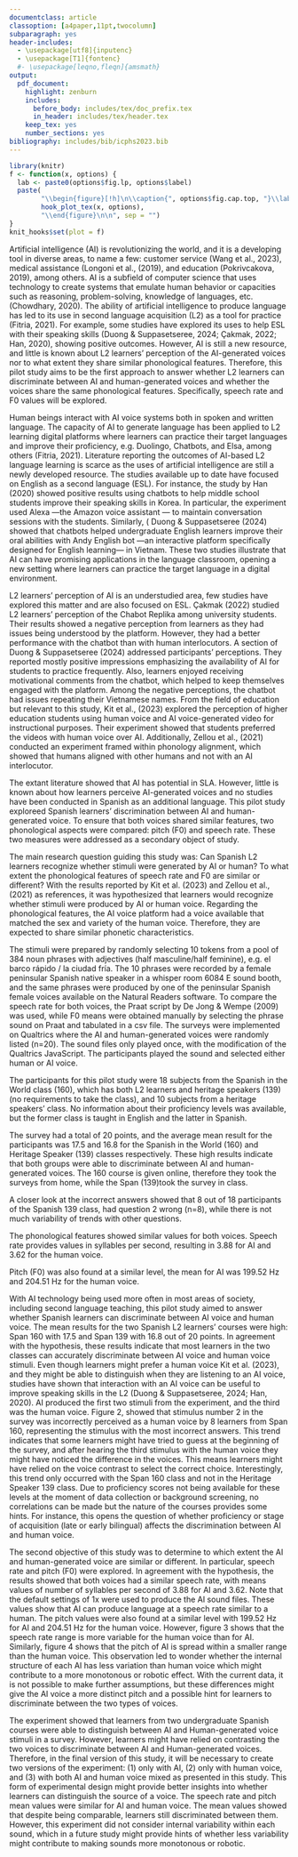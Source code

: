 ```yaml
---
documentclass: article
classoption: [a4paper,11pt,twocolumn]
subparagraph: yes
header-includes:
  - \usepackage[utf8]{inputenc}
  - \usepackage[T1]{fontenc}
  #- \usepackage[leqno,fleqn]{amsmath}
output:
  pdf_document:
    highlight: zenburn
    includes:
      before_body: includes/tex/doc_prefix.tex
      in_header: includes/tex/header.tex
    keep_tex: yes
    number_sections: yes
bibliography: includes/bib/icphs2023.bib
---
```


```r
library(knitr)
f <- function(x, options) {
  lab <- paste0(options$fig.lp, options$label)
  paste(
        "\\begin{figure}[!h]\n\\caption{", options$fig.cap.top, "}\\label{", lab,"}\n", 
        hook_plot_tex(x, options), 
        "\\end{figure}\n\n", sep = "")
}
knit_hooks$set(plot = f)
```

\section{Introduction}

Artificial intelligence (AI) is revolutionizing the world, and it is a developing tool in diverse areas, to name a few: customer service \cite{wang2023voice} (Wang et al., 2023), medical assistance  \cite{longoni2019resistance}(Longoni et al., (2019), and education \cite{pokrivcakova2019preparing} (Pokrivcakova, 2019), among others. AI is a subfield of computer science that uses technology to create systems that emulate human behavior or capacities such as reasoning, problem-solving, knowledge of languages, etc.\cite{chowdhary2020fundamentals} (Chowdhary, 2020). The ability of artificial intelligence to produce language has led to its use in second language acquisition (L2) as a tool for practice \cite{fitria2021use}(Fitria, 2021). For example, some studies have explored its uses to help ESL with their speaking skills \cite{duong2024effects}(Duong & Suppasetseree, 2024; \cite{ccakmak2022chatbot}Çakmak, 2022; \cite{han2020effects}Han, 2020), showing positive outcomes. However, AI is still a new resource, and little is known about L2 learners’ perception of the AI-generated voices nor to what extent they share similar phonological features. Therefore, this pilot study aims to be the first approach to answer whether L2 learners can discriminate between AI and human-generated voices and whether the voices share the same phonological features. Specifically, speech rate and F0 values will be explored.   


\section{Background}

Human beings interact with AI voice systems both in spoken and written language. The capacity of AI to generate language has been applied to L2 learning digital platforms where learners can practice their target languages and improve their proficiency, e.g. Duolingo, Chatbots, and Elsa, among others \cite{fitria2021use}(Fitria, 2021). 
Literature reporting the outcomes of AI-based L2 language learning is scarce as the uses of artificial intelligence are still a newly developed resource. The studies available up to date have focused on English as a second language (ESL). For instance, the study by \cite{han2020effects} Han (2020) showed positive results using chatbots to help middle school students improve their speaking skills in Korea. In particular, the experiment used Alexa —the Amazon voice assistant — to maintain conversation sessions with the students. Similarly, (\cite{duong2024effects} Duong & Suppasetseree (2024) showed that chatbots helped undergraduate English learners improve their oral abilities with Andy English bot —an interactive platform specifically designed for English learning— in Vietnam. These two studies illustrate that AI can have promising applications in the language classroom, opening a new setting where learners can practice the target language in a digital environment. 


L2 learners’ perception of AI is an understudied area, few studies have explored this matter and are also focused on ESL. \cite{ccakmak2022chatbot}Çakmak (2022) studied L2 learners’ perception of the Chabot Replika among university students. Their results showed a negative perception from learners as they had issues being understood by the platform. However, they had a better performance with the chatbot than with human interlocutors. A section of  \cite{duong2024effects} Duong & Suppasetseree (2024) addressed participants’ perceptions. They reported mostly positive impressions emphasizing the availability of AI for students to practice frequently. Also, learners enjoyed receiving motivational comments from the chatbot, which helped to keep themselves engaged with the platform. Among the negative perceptions, the chatbot had issues repeating their Vietnamese names. 
From the field of education but relevant to this study, \cite{kit2023perception} Kit et al., (2023) explored the perception of higher education students using human voice and AI voice-generated video for instructional purposes. Their experiment showed that students preferred the videos with human voice over AI.  Additionally, \cite{zellou2021influence} Zellou et al., (2021) conducted an experiment framed within phonology alignment, which showed that humans aligned with other humans and not with an AI interlocutor.

The extant literature showed that AI has potential in SLA. However, little is known about how learners perceive AI-generated voices and no studies have been conducted in Spanish as an additional language. This pilot study exploreed Spanish learners’ discrimination between AI and human-generated voice. To ensure that both voices shared similar features, two phonological aspects were compared: pitch (F0) and speech rate. These two measures were addressed as a secondary object of study.

\section{Research questions and hypothesis}
The main research question guiding this study was: Can Spanish L2 learners recognize whether stimuli were generated by AI or human? To what extent the phonological features of speech rate and F0 are similar or different?
With the results reported by \cite{kit2023perception} Kit et al. (2023) and \cite{zellou2021influence} Zellou et al., (2021) as references, it was hypothesized that learners would recognize whether stimuli were produced by AI or human voice. Regarding the phonological features, the AI voice platform had a voice available that matched the sex and variety of the human voice. Therefore, they are expected to share similar phonetic characteristics. 

\section{Methods}
The stimuli were prepared by randomly selecting 10 tokens from a pool of 384 noun phrases with adjectives (half masculine/half feminine), e.g. el barco rápido / la ciudad fría. The 10 phrases were recorded by a female peninsular Spanish native speaker in a whisper room 6084 E sound booth, and the same phrases were produced by one of the peninsular Spanish female voices available on the Natural Readers software. To compare the speech rate for both voices, the Praat script by \cite{de2009praat} De Jong & Wempe (2009) was used, while F0 means were obtained manually by selecting the phrase sound on Praat and tabulated in a csv file. 
The surveys were implemented on Qualtrics where the AI and human-generated voices were randomly listed (n=20). The sound files only played once, with the modification of the Qualtrics JavaScript. The participants played the sound and selected either human or AI voice.  

\section{Participants}

The participants for this pilot study were 18 subjects from the Spanish in the World class (160), which has both L2 learners and heritage speakers (139) (no requirements to take the class), and 10 subjects from a heritage speakers’ class. No information about their proficiency levels was available, but the former class is taught in English and the latter in Spanish. 

\section{Results}

The survey had a total of 20 points, and the average mean result for the participants was 17.5 and 16.8 for the Spanish in the World (160) and Heritage Speaker (139) classes respectively. These high results indicate that both groups were able to discriminate between AI and human-generated voices. The 160 course is given online, therefore they took the surveys from home, while the Span (139)took the survey in class. 


\begin{figure}[!ht]
\begin{center}
\includegraphics[width=6cm]{./includes/figures/mean.png}
\caption{Figure 1. Survey means values for Span (160) and 139 classes.}\label{fig:vowels}
\end{center}
\end{figure}

A closer look at the incorrect answers showed that 8 out of 18 participants of the Spanish 139 class, had question 2 wrong (n=8), while there is not much variability of trends with other questions. 

\begin{figure}[!ht]
\begin{center}
\includegraphics[width=6cm]{./includes/figures/incorrect plot.png}
\caption{Figure 2. Figure 2. Count of incorrect answers for Span (160) and 139 classes}\label{fig:vowels}
\end{center}
\end{figure}

The phonological features showed similar values for both voices. Speech rate provides values in syllables per second, resulting in 3.88 for AI and 3.62 for the human voice. 

\begin{figure}[!ht]
\begin{center}
\includegraphics[width=6cm]{./includes/figures/rate.png}
\caption{Figure 3. Speech rate mean values for Span (160) and 139 classes}\label{fig:vowels}
\end{center}
\end{figure}

Pitch (F0) was also found at a similar level, the mean for AI was 199.52 Hz and 204.51 Hz for the human voice. 

\begin{figure}[!ht]
\begin{center}
\includegraphics[width=6cm]{./includes/figures/pitch}
\caption{Figure 4. Pitch means values for Span (160) and 139 classes}\label{fig:vowels}
\end{center}
\end{figure}

\section{Discussion}

With AI technology being used more often in most areas of society, including second language teaching, this pilot study aimed to answer whether Spanish learners can discriminate between AI voice and human voice. The mean results for the two Spanish L2 learners’ courses were high: Span 160 with 17.5 and Span 139 with 16.8 out of 20 points. In agreement with the hypothesis, these results indicate that most learners in the two classes can accurately discriminate between AI voice and human voice stimuli. Even though learners might prefer a human voice \cite{kit2023perception} Kit et al. (2023), and they might be able to distinguish when they are listening to an AI voice, studies have shown that interaction with an AI voice can be useful to improve speaking skills in the L2 \cite{duong2024effects,}(Duong & Suppasetseree, 2024; \cite{han2020effects} Han, 2020).
AI produced the first two stimuli from the experiment, and the third was the human voice. Figure 2, showed that stimulus number 2 in the survey was incorrectly perceived as a human voice by 8 learners from Span 160, representing the stimulus with the most incorrect answers. This trend indicates that some learners might have tried to guess at the beginning of the survey, and after hearing the third stimulus with the human voice they might have noticed the difference in the voices. This means learners might have relied on the voice contrast to select the correct choice. Interestingly, this trend only occurred with the Span 160 class and not in the Heritage Speaker 139 class. Due to proficiency scores not being available for these levels at the moment of data collection or background screening, no correlations can be made but the nature of the courses provides some hints. For instance, this opens the question of whether proficiency or stage of acquisition (late or early bilingual) affects the discrimination between AI and human voice. 

The second objective of this study was to determine to which extent the AI and human-generated voice are similar or different. In particular, speech rate and pitch (F0) were explored. In agreement with the hypothesis, the results showed that both voices had a similar speech rate, with means values of number of syllables per second of 3.88 for AI and 3.62. Note that the default settings of 1x were used to produce the AI sound files. These values show that AI can produce language at a speech rate similar to a human. 
The pitch values were also found at a similar level with 199.52 Hz for AI and 204.51 Hz for the human voice. However, figure 3 shows that the speech rate range is more variable for the human voice than for AI. Similarly, figure 4 shows that the pitch of AI is spread within a smaller range than the human voice. This observation led to wonder whether the internal structure of each AI has less variation than human voice which might contribute to a more monotonous or robotic effect. With the current data, it is not possible to make further assumptions, but these differences might give the AI voice a more distinct pitch and a possible hint for learners to discriminate between the two types of voices.  


\section{Conclusion}

The experiment showed that learners from two undergraduate Spanish courses were able to distinguish between AI and Human-generated voice stimuli in a survey. However, learners might have relied on contrasting the two voices to discriminate between AI and Human-generated voices. Therefore, in the final version of this study, it will be necessary to create two versions of the experiment: (1) only with AI, (2) only with human voice, and (3) with both AI and human voice mixed as presented in this study. This form of experimental design might provide better insights into whether learners can distinguish the source of a voice. 
The speech rate and pitch mean values were similar for AI and human voice. The mean values showed that despite being comparable, learners still discriminated between them.  However, this experiment did not consider internal variability within each sound, which in a future study might provide hints of whether less variability might contribute to making sounds more monotonous or robotic. 


\bibliographystyle{./includes/bib/IEEEtran.bst}
\bibliography{./includes/bib/icphs2023.bib}



